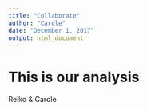 ```yaml
---
title: "Collaborate"
author: "Carole"
date: "December 1, 2017"
output: html_document
---
```

# This is our analysis

Reiko & Carole
